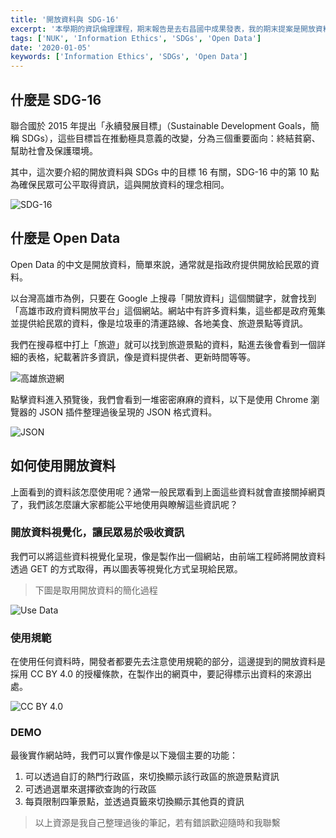 ```yaml
---
title: '開放資料與 SDG-16'
excerpt: '本學期的資訊倫理課程，期末報告是去右昌國中成果發表，我的期末提案是開放資料的網頁應用，我打算只講應用方面，技術與原理忽略掉，這樣比較能夠讓國中學生們聽懂。本文內容與成果發表內容相似，主要都是說明開放資料與 SDG-16 的關係。'
tags: ['NUK', 'Information Ethics', 'SDGs', 'Open Data']
date: '2020-01-05'
keywords: ['Information Ethics', 'SDGs', 'Open Data']
---
```


## 什麼是 SDG-16

聯合國於 2015 年提出「永續發展目標」（Sustainable Development Goals，簡稱 SDGs），這些目標旨在推動極具意義的改變，分為三個重要面向：終結貧窮、幫助社會及保護環境。

其中，這次要介紹的開放資料與 SDGs 中的目標 16 有關，SDG-16 中的第 10 點為確保民眾可公平取得資訊，這與開放資料的理念相同。

![SDG-16](https://i.imgur.com/9TDj6Mu.png)

## 什麼是 Open Data

Open Data 的中文是開放資料，簡單來說，通常就是指政府提供開放給民眾的資料。

以台灣高雄市為例，只要在 Google 上搜尋「開放資料」這個關鍵字，就會找到「高雄市政府資料開放平台」這個網站。網站中有許多資料集，這些都是政府蒐集並提供給民眾的資料，像是垃圾車的清運路線、各地美食、旅遊景點等資訊。

我們在搜尋框中打上「旅遊」就可以找到旅遊景點的資料，點進去後會看到一個詳細的表格，紀載著許多資訊，像是資料提供者、更新時間等等。

![高雄旅遊網](https://i.imgur.com/xnUsXfE.png)

點擊資料進入預覽後，我們會看到一堆密密麻麻的資料，以下是使用 Chrome 瀏覽器的 JSON 插件整理過後呈現的 JSON 格式資料。

![JSON](https://i.imgur.com/mgeiWmI.png)

## 如何使用開放資料

上面看到的資料該怎麼使用呢？通常一般民眾看到上面這些資料就會直接關掉網頁了，我們該怎麼讓大家都能公平地使用與瞭解這些資訊呢？

### 開放資料視覺化，讓民眾易於吸收資訊

我們可以將這些資料視覺化呈現，像是製作出一個網站，由前端工程師將開放資料透過 GET 的方式取得，再以圖表等視覺化方式呈現給民眾。

> 下圖是取用開放資料的簡化過程

![Use Data](https://i.imgur.com/pwlpYa8.png)

### 使用規範

在使用任何資料時，開發者都要先去注意使用規範的部分，這邊提到的開放資料是採用 CC BY 4.0 的授權條款，在製作出的網頁中，要記得標示出資料的來源出處。

![CC BY 4.0](https://i.imgur.com/xFB8IuQ.png)

### DEMO

最後實作網站時，我們可以實作像是以下幾個主要的功能：

1. 可以透過自訂的熱門行政區，來切換顯示該行政區的旅遊景點資訊
2. 可透過選單來選擇欲查詢的行政區
3. 每頁限制四筆景點，並透過頁籤來切換顯示其他頁的資訊

> 以上資源是我自己整理過後的筆記，若有錯誤歡迎隨時和我聯繫
